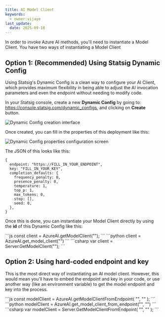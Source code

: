 ```yaml
---
title: AI Model Client
keywords:
  - owner:vijaye
last_update:
  date: 2025-09-18
---
```



In order to invoke Azure AI methods, you'll need to instantiate a Model Client.  You have two ways of instantiating a Model Client

## Option 1: (Recommended) Using Statsig Dynamic Config

Using Statsig's Dynamic Config is a clean way to configure your AI Client, which provides maximum flexibility in being able to adjust the AI invocation parameters and even the endpoint without needing to modify code.

In your Statsig console, create a new **Dynamic Config** by going to: https://console.statsig.com/dynamic_configs, and clicking on **Create** button.

<Frame>
  <img src="https://github.com/user-attachments/assets/29357d6f-c356-461c-afc7-e1673ba97f92" alt="Dynamic Config creation interface" />
</Frame>

Once created, you can fill in the properties of this deployment like this:

<Frame>
  <img src="https://github.com/user-attachments/assets/e4d20573-9d1f-4d62-af11-408435d02f90" alt="Dynamic Config properties configuration screen" />
</Frame>

The JSON of this looks like this:

```
{
  endpoint: "https://FILL_IN_YOUR_ENDPOINT",
  key: "FILL_IN_YOUR_KEY",
  completion_defaults: {
    frequency_penalty: 0,
    presence_penalty: 0,
    temperature: 1,
    top_p: 1,
    max_tokens: 0,
    stop: [],
    seed: 0,
  },
}
```

Once this is done, you can instantiate your Model Client directly by using the **id** of this Dynamic Config like this:

<Tabs>
  <Tab title="NodeJS">
```js
const client = AzureAI.getModelClient("<dynamic_config_id>");
```
  </Tab>
  <Tab title="Python">
```python
client = AzureAI.get_model_client("<dynamic_config_id>")
```
  </Tab>
  <Tab title=".NET">
```csharp
var client = Server.GetModelClient("<dynamic_config_id>");
```
  </Tab>
</Tabs>

## Option 2: Using hard-coded endpoint and key

This is the most direct way of instantiating an AI model client.  However, this would mean you'll have to embed the endpoint and key in your code, or use another way (like an environment variable) to get the model endpoint and key into the process.

<Tabs>
  <Tab title="NodeJS">
```js
const modelClient = AzureAI.getModelClientFromEndpoint(
    "<DEPLOYMENT_ENDPOINT_URL>",
    "<DEPLOYMENT_KEY>"
);
```
  </Tab>
  <Tab title="Python">
```python
modelClient = AzureAI.get_model_client_from_endpoint("<DEPLOYMENT_ENDPOINT_URL>", "<DEPLOYMENT_KEY>")
```
  </Tab>
  <Tab title=".NET">
```csharp
var modelClient = Server.GetModelClientFromEndpoint(
    "<DEPLOYMENT_ENDPOINT_URL>",
    "<DEPLOYMENT_KEY>"
);
```
  </Tab>
</Tabs>

